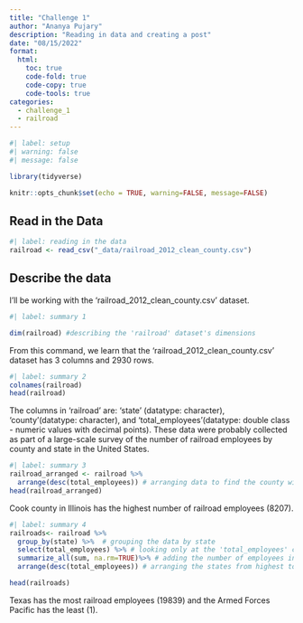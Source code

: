 ```yaml
---
title: "Challenge 1"
author: "Ananya Pujary"
description: "Reading in data and creating a post"
date: "08/15/2022"
format:
  html:
    toc: true
    code-fold: true
    code-copy: true
    code-tools: true
categories:
  - challenge_1
  - railroad
---
```


```r
#| label: setup
#| warning: false
#| message: false

library(tidyverse)

knitr::opts_chunk$set(echo = TRUE, warning=FALSE, message=FALSE)
```

## Read in the Data

```r
#| label: reading in the data
railroad <- read_csv("_data/railroad_2012_clean_county.csv")
```

## Describe the data

I'll be working with the 'railroad_2012_clean_county.csv' dataset.

```r
#| label: summary 1

dim(railroad) #describing the 'railroad' dataset's dimensions
```

From this command, we learn that the 'railroad_2012_clean_county.csv' dataset has 3 columns and 2930 rows.

```r
#| label: summary 2
colnames(railroad)
head(railroad)
```

The columns in 'railroad' are: 'state' (datatype: character), 'county'(datatype: character), and 'total_employees'(datatype: double class - numeric values with decimal points). These data were probably collected as part of a large-scale survey of the number of railroad employees by county and state in the United States.

```r
#| label: summary 3
railroad_arranged <- railroad %>%
  arrange(desc(total_employees)) # arranging data to find the county with the most number of employees
head(railroad_arranged)
```

Cook county in Illinois has the highest number of railroad employees (8207).

```r
#| label: summary 4
railroads<- railroad %>%
  group_by(state) %>%  # grouping the data by state
  select(total_employees) %>% # looking only at the 'total_employees' column
  summarize_all(sum, na.rm=TRUE)%>% # adding the number of employees in the counties state-wise
  arrange(desc(total_employees)) # arranging the states from highest to lowest number of employees

head(railroads)
```

Texas has the most railroad employees (19839) and the Armed Forces Pacific has the least (1).
